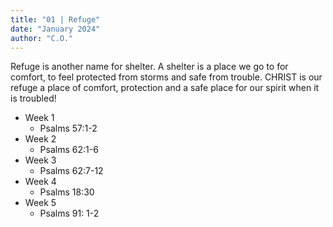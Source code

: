 ```yaml
---
title: "01 | Refuge"
date: "January 2024"
author: "C.O."
---
```


Refuge is another name for shelter. A shelter is a place we go to for comfort, to feel protected from storms and safe from trouble. CHRIST is our refuge a place of comfort, protection and a safe place for our spirit when it is troubled!

- Week 1
  - Psalms 57:1-2
- Week 2
  - Psalms 62:1-6
- Week 3
  - Psalms 62:7-12
- Week 4
  - Psalms 18:30
- Week 5
  - Psalms 91: 1-2

  